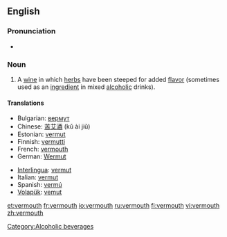 ==English==

===Pronunciation===
*{{rhymes|uːθ}}

===Noun===
{{en-noun}}

# A [[wine]] in which [[herb]]s have been steeped for added [[flavor]] (sometimes used as an [[ingredient]] in mixed [[alcoholic]] drinks).

====Translations====
{{trans-top|wine infused with herbs}}
*Bulgarian: [[вермут]] {{m}}
*Chinese: [[苦艾酒]] (kǔ ài jiǔ)
*Estonian: [[vermut#Estonian|vermut]]
*Finnish: [[vermutti]]
*French: [[#French|vermouth]] {{m}}
*German: [[Wermut]] {{m}}
{{trans-mid}}
*[[Interlingua]]: [[vermut]]
*Italian: [[vermut]] {{m}}
*Spanish: [[vermú]] {{m}}
*[[Volapük]]: [[vemut]]
{{trans-bottom}}

[[Category:Alcoholic beverages]]

[[et:vermouth]]
[[fr:vermouth]]
[[io:vermouth]]
[[ru:vermouth]]
[[fi:vermouth]]
[[vi:vermouth]]
[[zh:vermouth]]